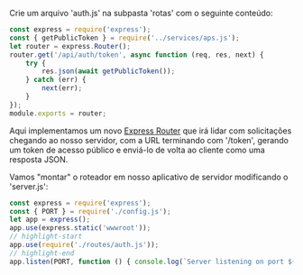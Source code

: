 Crie um arquivo 'auth.js' na subpasta 'rotas' com o seguinte conteúdo:

```js title="routes/auth.js"
const express = require('express');
const { getPublicToken } = require('../services/aps.js');
let router = express.Router();
router.get('/api/auth/token', async function (req, res, next) {
    try {
        res.json(await getPublicToken());
    } catch (err) {
        next(err);
    }
});
module.exports = router;
```

Aqui implementamos um novo [Express Router](http://expressjs.com/en/4x/api.html#router) que irá lidar com
solicitações chegando ao nosso servidor, com a URL terminando com '/token', gerando um token de acesso público
e enviá-lo de volta ao cliente como uma resposta JSON.

Vamos "montar" o roteador em nosso aplicativo de servidor modificando o 'server.js':

```js title="server.js"
const express = require('express');
const { PORT } = require('./config.js');
let app = express();
app.use(express.static('wwwroot'));
// highlight-start
app.use(require('./routes/auth.js'));
// highlight-end
app.listen(PORT, function () { console.log(`Server listening on port ${PORT}...`); });
```
